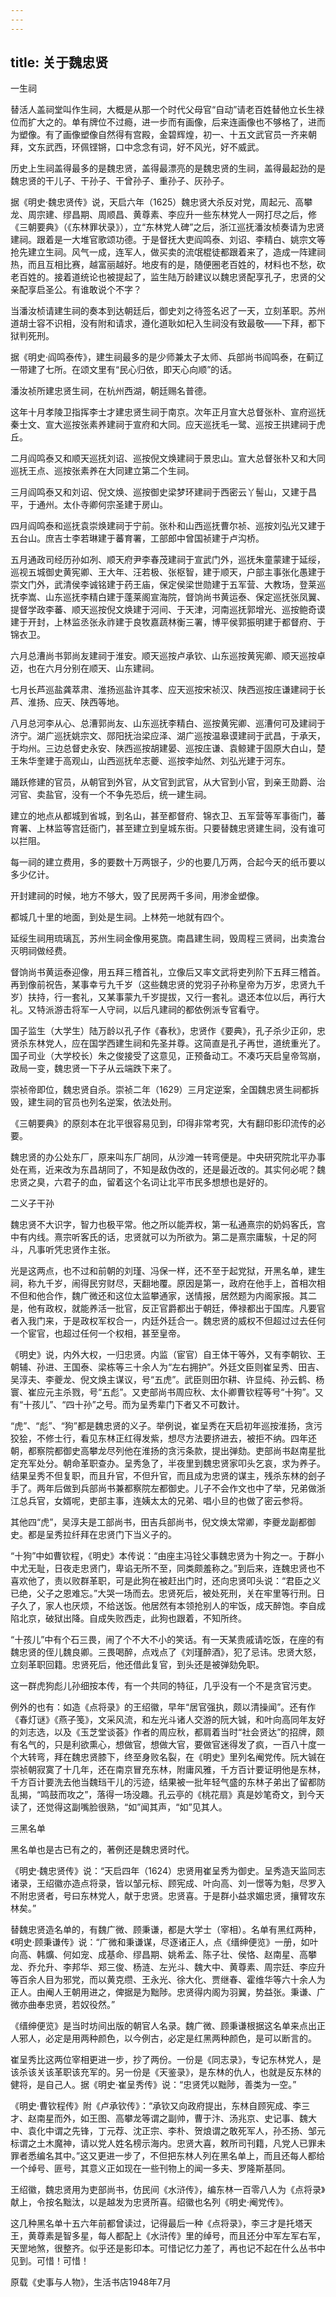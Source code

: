 ```yaml
---
---
---
```

title: 关于魏忠贤
---




一生祠

替活人盖祠堂叫作生祠，大概是从那一个时代父母官“自动”请老百姓替他立长生禄位而扩大之的。单有牌位不过瘾，进一步而有画像，后来连画像也不够格了，进而为塑像。有了画像塑像自然得有宫殿，金碧辉煌，初一、十五文武官员一齐来朝拜，文东武西，环佩铿锵，口中念念有词，好不风光，好不威武。

历史上生祠盖得最多的是魏忠贤，盖得最漂亮的是魏忠贤的生祠，盖得最起劲的是魏忠贤的干儿子、干孙子、干曾孙子、重孙子、灰孙子。

据《明史·魏忠贤传》说，天启六年（1625）魏忠贤大杀反对党，周起元、高攀龙、周宗建、缪昌期、周顺昌、黄尊素、李应升一些东林党人一网打尽之后，修《三朝要典》（《东林罪状录》），立“东林党人碑”之后，浙江巡抚潘汝桢奏请为忠贤建祠。跟着是一大堆官歌颂功德。于是督抚大吏阎鸣泰、刘诏、李精白、姚宗文等抢先建立生祠。风气一成，连军人，做买卖的流氓棍徒都跟着来了，造成一阵建祠热，而且互相比赛，越富丽越好。地皮有的是，随便圈老百姓的，材料也不愁，砍老百姓的。接着道统论也被提起了，监生陆万龄建议以魏忠贤配享孔子，忠贤的父亲配享启圣公。有谁敢说个不字？

当潘汝桢请建生祠的奏本到达朝廷后，御史刘之待签名迟了一天，立刻革职。苏州道胡士容不识相，没有附和请求，遵化道耿如杞入生祠没有致最敬——下拜，都下狱判死刑。

据《明史·阎鸣泰传》，建生祠最多的是少师兼太子太师、兵部尚书阎鸣泰，在蓟辽一带建了七所。在颂文里有“民心归依，即天心向顺”的话。

潘汝祯所建忠贤生祠，在杭州西湖，朝廷赐名普德。

这年十月孝陵卫指挥李士才建忠贤生祠于南京。次年正月宣大总督张朴、宣府巡抚秦士文、宣大巡按张素养建祠于宣府和大同。应天巡抚毛一鹭、巡按王拱建祠于虎丘。

二月阎鸣泰又和顺天巡抚刘诏、巡按倪文焕建祠于景忠山。宣大总督张朴又和大同巡抚王点、巡按张素养在大同建立第二个生祠。

三月阎鸣泰又和刘诏、倪文焕、巡按御史梁梦环建祠于西密云丫髻山，又建于昌平，于通州。太仆寺卿何宗圣建于房山。

四月阎鸣泰和巡抚袁崇焕建祠于宁前。张朴和山西巡抚曹尔祯、巡按刘弘光又建于五台山。庶吉士李若琳建于蕃育署，工部郎中曾国祯建于卢沟桥。

五月通政司经历孙如冽、顺天府尹李春茂建祠于宣武门外，巡抚朱童蒙建于延绥，巡视五城御史黄宪卿、王大年、汪若极、张枢智，建于顺天，户部主事张化愚建于崇文门外，武清侯李诚铭建于药王庙，保定侯梁世勋建于五军营、大教场，登莱巡抚李嵩、山东巡抚李精白建于蓬莱阁宣海院，督饷尚书黄运泰、保定巡抚张凤翼、提督学政李蕃、顺天巡按倪文焕建于河间、于天津，河南巡抚郭增光、巡按鲍奇谟建于开封，上林监丞张永祚建于良牧嘉蔬林衡三署，博平侯郭振明建于都督府、于锦衣卫。

六月总漕尚书郭尚友建祠于淮安。顺天巡按卢承钦、山东巡按黄宪卿、顺天巡按卓迈，也在六月分别在顺天、山东建祠。

七月长芦巡盐龚萃肃、淮扬巡盐许其孝、应天巡按宋祯汉、陕西巡按庄谦建祠于长芦、淮扬、应天、陕西等地。

八月总河李从心、总漕郭尚友、山东巡抚李精白、巡按黄宪卿、巡漕何可及建祠于济宁。湖广巡抚姚宗文、郧阳抚治梁应泽、湖广巡按温皋谟建祠于武昌，于承天，于均州。三边总督史永安、陕西巡按胡建晏、巡按庄谦、袁鲸建于固原大白山，楚王朱华奎建于高观山，山西巡抚牟志夔、巡按李灿然、刘弘光建于河东。

踊跃修建的官员，从朝官到外官，从文官到武官，从大官到小官，到亲王勋爵、治河官、卖盐官，没有一个不争先恐后，统一建生祠。

建立的地点从都城到省城，到名山，甚至都督府、锦衣卫、五军营等军事衙门，蕃育署、上林监等宫廷衙门，甚至建立到皇城东街。只要替魏忠贤建生祠，没有谁可以拦阻。

每一祠的建立费用，多的要数十万两银子，少的也要几万两，合起今天的纸币要以多少亿计。

开封建祠的时候，地方不够大，毁了民房两千多间，用渗金塑像。

都城几十里的地面，到处是生祠。上林苑一地就有四个。

延绥生祠用琉璃瓦，苏州生祠金像用冕旒。南昌建生祠，毁周程三贤祠，出卖澹台灭明祠做经费。

督饷尚书黄运泰迎像，用五拜三稽首礼，立像后又率文武将吏列阶下五拜三稽首。再到像前祝告，某事幸亏九千岁（这些魏忠贤的党羽子孙称皇帝为万岁，忠贤九千岁）扶持，行一套礼，又某事蒙九千岁提拔，又行一套礼。退还本位以后，再行大礼。又特派游击将军一人守祠，以后凡建祠的都依例派专官看守。

国子监生（大学生）陆万龄以孔子作《春秋》，忠贤作《要典》，孔子杀少正卯，忠贤杀东林党人，应在国学西建生祠和先圣并尊。这简直是孔子再世，道统重光了。国子司业（大学校长）朱之俊接受了这意见，正预备动工。不凑巧天启皇帝驾崩，政局一变，魏忠贤一下子从云端跌下来了。

崇祯帝即位，魏忠贤自杀。崇祯二年（1629）三月定逆案，全国魏忠贤生祠都拆毁，建生祠的官员也列名逆案，依法处刑。

《三朝要典》的原刻本在北平很容易见到，印得非常考究，大有翻印影印流传的必要。

魏忠贤的办公处东厂，原来叫东厂胡同，从沙滩一转弯便是。中央研究院北平办事处在焉，近来改为东昌胡同了，不知是敌伪改的，还是最近改的。其实何必呢？魏忠贤之臭，六君子的血，留着这个名词让北平市民多想想也是好的。

二义子干孙

魏忠贤不大识字，智力也极平常。他之所以能弄权，第一私通熹宗的奶妈客氏，宫中有内线。熹宗听客氏的话，忠贤就可以为所欲为。第二是熹宗庸騃，十足的阿斗，凡事听凭忠贤作主张。

光是这两点，也不过和前朝的刘瑾、冯保一样，还不至于起党狱，开黑名单，建生祠，称九千岁，闹得民穷财尽，天翻地覆。原因是第一，政府在他手上，首相次相不但和他合作，魏广微还和这位太监攀通家，送情报，居然题为内阁家报。其二是，他有政权，就能养活一批官，反正官爵都出于朝廷，俸禄都出于国库。凡要官者入我门来，于是政权军权合一，内廷外廷合一。魏忠贤的威权不但超过过去任何一个宦官，也超过任何一个权相，甚至皇帝。

《明史》说，内外大权，一归忠贤。内监（宦官）自王体干等外，又有李朝钦、王朝辅、孙进、王国泰、梁栋等三十余人为“左右拥护”。外廷文臣则崔呈秀、田吉、吴淳夫、李夔龙、倪文焕主谋议，号“五虎”。武臣则田尔耕、许显纯、孙云鹤、杨寰、崔应元主杀戮，号“五彪”。又吏部尚书周应秋、太仆卿曹钦程等号“十狗”。又有“十孩儿”、“四十孙”之号。而为呈秀辈门下者又不可数计。

“虎”、“彪”、“狗”都是魏忠贤的义子。举例说，崔呈秀在天启初年巡按淮扬，贪污狡狯，不修士行，看见东林正红得发紫，想尽方法要挤进去，被拒不纳。四年还朝，都察院都御史高攀龙尽列他在淮扬的贪污条款，提出弹劾。吏部尚书赵南星批定充军处分。朝命革职查办。呈秀急了，半夜里到魏忠贤家叩头乞哀，求为养子。结果呈秀不但复职，而且升官，不但升官，而且成为忠贤的谋主，残杀东林的刽子手了。两年后做到兵部尚书兼都察院左都御史。儿子不会作文也中了举，兄弟做浙江总兵官，女婿呢，吏部主事，连姨太太的兄弟、唱小旦的也做了密云参将。

其他四“虎”，吴淳夫是工部尚书，田吉兵部尚书，倪文焕太常卿，李夔龙副都御史。都是呈秀拉纤拜在忠贤门下当义子的。

“十狗”中如曹钦程，《明史》本传说：“由座主冯铨父事魏忠贤为十狗之一。于群小中尤无耻，日夜走忠贤门，卑谄无所不至，同类颇羞称之。”到后来，连魏忠贤也不喜欢他了，责以败群革职，可是此狗在被赶出门时，还向忠贤叩头说：“君臣之义已绝，父子之恩难忘。”大哭一场而去。忠贤死后，被处死刑，关在牢里等行刑。日子久了，家人也厌烦，不给送饭。他居然有本领抢别人的牢饭，成天醉饱。李自成陷北京，破狱出降。自成失败西走，此狗也跟着，不知所终。

“十孩儿”中有个石三畏，闹了个不大不小的笑话。有一天某贵戚请吃饭，在座的有魏忠贤的侄儿魏良卿。三畏喝醉，点戏点了《刘瑾醉酒》，犯了忌讳。忠贤大怒，立刻革职回籍。忠贤死后，他还借此复官，到头还是被弹劾免职。

这一群虎狗彪儿孙细按本传，有一个共同的特征，几乎没有一个不是贪官污吏。

例外的也有：如造《点将录》的王绍徽，早年“居官强执，颇以清操闻”。还有作《春灯谜》《燕子笺》，文采风流，和左光斗诸人交游的阮大铖，和叶向高同年友好的刘志选，以及《玉芝堂谈荟》作者的周应秋，都肩着当时“社会贤达”的招牌，颇有名气的，只是利欲熏心，想做官，想做大官，要做官迷得发了疯，一百八十度一个大转弯，拜在魏忠贤膝下，终至身败名裂，在《明史》里列名阉党传。阮大铖在崇祯朝寂寞了十几年，还在南京冒充东林，附庸风雅，千方百计要证明他是东林，千方百计要洗去他当魏珰干儿的污迹，结果被一批年轻气盛的东林子弟出了留都防乱揭，“鸣鼓而攻之”，落得一场没趣。孔云亭的《桃花扇》真是妙笔奇文，到今天读了，还觉得这副嘴脸很熟，“如”闻其声，“如”见其人。

三黑名单

黑名单也是古已有之的，著例还是魏忠贤时代。

《明史·魏忠贤传》说：“天启四年（1624）忠贤用崔呈秀为御史。呈秀造天监同志诸录，王绍徽亦造点将录，皆以邹元标、顾宪成、叶向高、刘一憬等为魁，尽罗入不附忠贤者，号曰东林党人，献于忠贤。忠贤喜。于是群小益求媚忠贤，攘臂攻东林矣。”

替魏忠贤造名单的，有魏广微、顾秉谦，都是大学士（宰相）。名单有黑红两种，《明史·顾秉谦传》说：“广微和秉谦谋，尽逐诸正人，点《缙绅便览》一册，如叶向高、韩爌、何如宠、成基命、缪昌期、姚希孟、陈子壮、侯恪、赵南星、高攀龙、乔允升、李邦华、郑三俊、杨涟、左光斗、魏大中、黄尊素、周宗廷、李应升等百余人目为邪党，而以黄克缵、王永光、徐大化、贾继春、霍维华等六十余人为正人。由阉人王朝用进之，俾据是为黜陟。忠贤得内阁为羽翼，势益张。秉谦、广微亦曲奉忠贤，若奴役然。”

《缙绅便览》是当时坊间出版的朝官人名录。魏广微、顾秉谦根据这名单来点出正人邪人，必定是用两种颜色，以今例古，必定是红黑两种颜色，是可以断言的。

崔呈秀比这两位宰相更进一步，抄了两份。一份是《同志录》，专记东林党人，是该杀该关该革职该充军的。另一份是《天鉴录》，是东林的仇人，也就是反东林的健将，是自己人。据《明史·崔呈秀传》说：“忠贤凭以黜陟，善类为一空。”

《明史·曹钦程传》附《卢承钦传》：“承钦又向政府提出，东林自顾宪成、李三才、赵南星而外，如王图、高攀龙等谓之副帅，曹于汴、汤兆京、史记事、魏大中、袁化中谓之先锋，丁元荐、沈正宗、李朴、贺烺谓之敢死军人，孙丕扬、邹元标谓之土木魔神，请以党人姓名榜示海内。忠贤大喜，敕所司刊籍，凡党人已罪未罪者悉编名其中。”这又更进一步了，不但把东林人列在黑名单上，而且还每人都给一个绰号、匪号，其意义正如现在一些刊物上的闻一多夫、罗隆斯基同。

王绍徽，魏忠贤用为吏部尚书，仿民间《水浒传》，编东林一百零八人为《点将录》献上，令按名黜汰，以是越发为忠贤所喜。绍徽也名列《明史·阉党传》。

这几种黑名单十五六年前都曾读过，记得最后一种《点将录》，李三才是托塔天王，黄尊素是智多星，每人都配上《水浒传》里的绰号，而且还分中军左军右军，天罡地煞，很整齐。似乎还是影印本。可惜记忆力差了，再也记不起在什么丛书中见到。可惜！可惜！

原载《史事与人物》，生活书店1948年7月